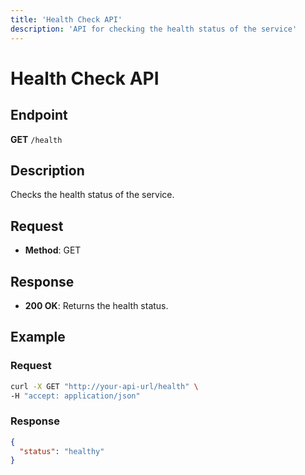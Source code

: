 ```yaml
---
title: 'Health Check API'
description: 'API for checking the health status of the service'
---
```


# Health Check API

## Endpoint

**GET** `/health`

## Description

Checks the health status of the service.

## Request

- **Method**: GET

## Response

- **200 OK**: Returns the health status.

## Example

### Request

```bash
curl -X GET "http://your-api-url/health" \
-H "accept: application/json"
```

### Response

```json
{
  "status": "healthy"
}
``` 
